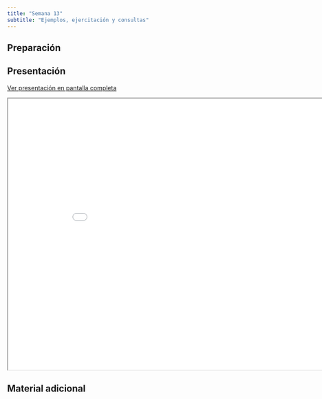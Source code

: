 ```yaml
---
title: "Semana 13"
subtitle: "Ejemplos, ejercitación y consultas"
---
```


## Preparación


## Presentación

[Ver presentación en pantalla completa](../slides/lec_week13.html)

```{=html}
<iframe class="slide-deck" src="../slides/lec_week13.html" height="630" width="900"></iframe>
```

## Material adicional
